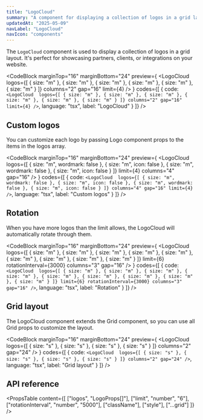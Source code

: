 ```yaml
---
title: "LogoCloud"
summary: "A component for displaying a collection of logos in a grid layout with optional rotation."
updatedAt: "2025-05-09"
navLabel: "LogoCloud"
navIcon: "components"
---
```


The `LogoCloud` component is used to display a collection of logos in a grid layout. It's perfect for showcasing partners, clients, or integrations on your website.

<CodeBlock
  marginTop="16"
  marginBottom="24"
  preview={
    <LogoCloud 
      logos={[
        { size: "m" },
        { size: "m" },
        { size: "m" },
        { size: "m" },
        { size: "m" },
        { size: "m" }
      ]}
      columns="2"
      gap="16"
      limit={4}
    />
  }
  codes={[
    {
      code:
`<LogoCloud 
    logos={[
        { size: "m" },
        { size: "m" },
        { size: "m" },
        { size: "m" },
        { size: "m" },
        { size: "m" }
    ]}
    columns="2"
    gap="16"
    limit={4}
/>`,
      language: "tsx",
      label: "LogoCloud"
    }
  ]}
/>

## Custom logos

You can customize each logo by passing Logo component props to the items in the logos array.

<CodeBlock
  marginTop="16"
  marginBottom="24"
  preview={
    <LogoCloud 
      logos={[
        { size: "m", wordmark: false },
        { size: "m", icon: false },
        { size: "m", wordmark: false },
        { size: "m", icon: false }
      ]}
      limit={4}
      columns="4"
      gap="16"
    />
  }
  codes={[
    {
      code:
`<LogoCloud 
    logos={[
        { size: "m", wordmark: false },
        { size: "m", icon: false },
        { size: "m", wordmark: false },
        { size: "m", icon: false }
    ]}
    columns="4"
    gap="16"
    limit={4}
/>`,
      language: "tsx",
      label: "Custom logos"
    }
  ]}
/>

## Rotation

When you have more logos than the limit allows, the LogoCloud will automatically rotate through them.

<CodeBlock
  marginTop="16"
  marginBottom="24"
  preview={
    <LogoCloud 
      logos={[
        { size: "m" },
        { size: "m" },
        { size: "m" },
        { size: "m" },
        { size: "m" },
        { size: "m" },
        { size: "m" },
        { size: "m" },
        { size: "m" }
      ]}
      limit={6}
      rotationInterval={3000}
      columns="3"
      gap="16"
    />
  }
  codes={[
    {
      code:
`<LogoCloud 
    logos={[
        { size: "m" },
        { size: "m" },
        { size: "m" },
        { size: "m" },
        { size: "m" },
        { size: "m" },
        { size: "m" },
        { size: "m" },
        { size: "m" }
    ]}
    limit={6}
    rotationInterval={3000}
    columns="3"
    gap="16"
/>`,
      language: "tsx",
      label: "Rotation"
    }
  ]}
/>

## Grid layout

The LogoCloud component extends the Grid component, so you can use all Grid props to customize the layout.

<CodeBlock
  marginTop="16"
  marginBottom="24"
  preview={
    <LogoCloud 
      logos={[
        { size: "s" },
        { size: "s" },
        { size: "s" },
        { size: "s" }
      ]}
      columns="2"
      gap="24"
    />
  }
  codes={[
    {
      code:
`<LogoCloud 
    logos={[
        { size: "s" },
        { size: "s" },
        { size: "s" },
        { size: "s" }
    ]}
    columns="2"
    gap="24"
/>`,
      language: "tsx",
      label: "Grid layout"
    }
  ]}
/>

## API reference

<PropsTable
  content={[
    ["logos", "LogoProps[]"],
    ["limit", "number", "6"],
    ["rotationInterval", "number", "5000"],
    ["className"],
    ["style"],
    ["...grid"]
  ]}
/>